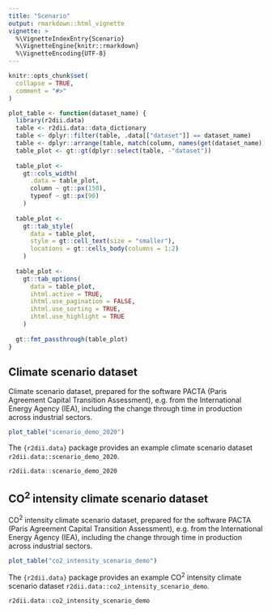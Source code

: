 ```yaml
---
title: "Scenario"
output: rmarkdown::html_vignette
vignette: >
  %\VignetteIndexEntry{Scenario}
  %\VignetteEngine{knitr::rmarkdown}
  %\VignetteEncoding{UTF-8}
---
```


```r
knitr::opts_chunk$set(
  collapse = TRUE,
  comment = "#>"
)
```

```r
plot_table <- function(dataset_name) {
  library(r2dii.data)
  table <- r2dii.data::data_dictionary
  table <- dplyr::filter(table, .data[["dataset"]] == dataset_name)
  table <- dplyr::arrange(table, match(column, names(get(dataset_name))))
  table_plot <- gt::gt(dplyr::select(table, -"dataset"))
  
  table_plot <- 
    gt::cols_width(
      .data = table_plot,
      column ~ gt::px(150),
      typeof ~ gt::px(90)
    )
  
  table_plot <-
    gt::tab_style(
      data = table_plot,
      style = gt::cell_text(size = "smaller"),
      locations = gt::cells_body(columns = 1:2)
    )
  
  table_plot <-
    gt::tab_options(
      data = table_plot,
      ihtml.active = TRUE,
      ihtml.use_pagination = FALSE,
      ihtml.use_sorting = TRUE,
      ihtml.use_highlight = TRUE
    )
  
  gt::fmt_passthrough(table_plot)
}
```

## Climate scenario dataset

Climate scenario dataset, prepared for the software PACTA (Paris Agreement Capital Transition Assessment), e.g. from the International Energy Agency (IEA), including the change through time in production across industrial sectors.

```r
plot_table("scenario_demo_2020")
```

The `{r2dii.data}` package provides an example climate scenario dataset `r2dii.data::scenario_demo_2020`.

```r
r2dii.data::scenario_demo_2020
```

## CO^2^ intensity climate scenario dataset

CO^2^ intensity climate scenario dataset, prepared for the software PACTA (Paris Agreement Capital Transition Assessment), e.g. from the International Energy Agency (IEA), including the change through time in production across industrial sectors.

```r
plot_table("co2_intensity_scenario_demo")
```

The `{r2dii.data}` package provides an example CO^2^ intensity climate scenario dataset `r2dii.data::co2_intensity_scenario_demo`.

```r
r2dii.data::co2_intensity_scenario_demo
```
